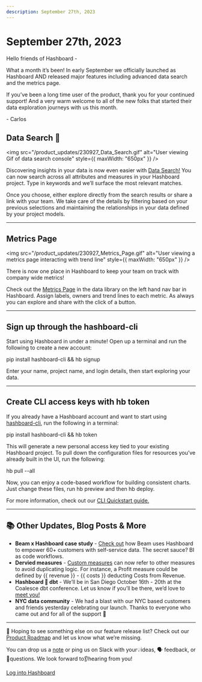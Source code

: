 ```yaml
---
description: September 27th, 2023
---
```


# September 27th, 2023

Hello friends of Hashboard -

What a month it’s been! In early September we officially launched as Hashboard AND released major features including advanced data search and the metrics page. 

If you’ve been a long time user of the product, thank you for your continued support! And a very warm welcome to all of the new folks that started their data exploration journeys with us this month. 

\- Carlos


## Data Search 🔎

<img
  src="/product_updates/230927_Data_Search.gif"
  alt="User viewing Gif of data search console"
  style={{ maxWidth: "650px" }}
/>

Discovering insights in your data is now even easier with [Data Search!](https://docs.hashboard.com/docs/visualizing-data/data-search) You can now search across all attributes and measures in your Hashboard project. Type in keywords and we’ll surface the most relevant matches.

Once you choose, either explore directly from the search results or share a link with your team. We take care of the details by filtering based on your previous selections and maintaining the relationships in your data defined by your project models. 

---

## Metrics Page

<img
  src="/product_updates/230927_Metrics_Page.gif"
  alt="User viewing a metrics page interacting with trend line"
  style={{ maxWidth: "650px" }}
/>

There is now one place in Hashboard to keep your team on track with company wide metrics! 

Check out the [Metrics Page](https://docs.hashboard.com/docs/metrics) in the data library on the left hand nav bar in Hashboard. Assign labels, owners and trend lines to each metric. As always you can explore and share with the click of a button. 

---

## Sign up through the hashboard-cli

Start using Hashboard in under a minute! Open up a terminal and run the following to create a new account:

pip install hashboard-cli && hb signup

Enter your name, project name, and login details, then start exploring your data.

---

## Create CLI access keys with hb token

If you already have a Hashboard account and want to start using [hashboard-cli](https://docs.hashboard.com/docs/data-ops/cli), run the following in a terminal:

pip install hashboard-cli && hb token

This will generate a new personal access key tied to your existing Hashboard project. To pull down the configuration files for resources you’ve already built in the UI, run the following:

hb pull --all

Now, you can enjoy a code-based workflow for building consistent charts. Just change these files, run hb preview and then hb deploy.

For more information, check out our [CLI Quickstart guide.](https://docs.hashboard.com/docs/data-ops/quickstart)

---

## 📚 Other Updates, Blog Posts & More

- **Beam x Hashboard case study** - [Check out](https://hashboard.com/blog/hashboard-x-beam-case-study) how Beam uses Hashboard to empower 60+ customers with self-service data. The secret sauce? BI as code workflows. 
- **Dervied measures** - [Custom measures](https://docs.hashboard.com/docs/data-modeling/measures#custom-sql-measures) can now refer to other measures to avoid duplicating logic. For instance, a Profit measure could be defined by \{\{ revenue \}\} - \{\{ costs \}\} deducting Costs from Revenue.
- **Hashboard 🤝 dbt** - We’ll be in San Diego October 16th - 20th at the Coalesce dbt conference. Let us know if you’ll be there, we’d love to [meet you!](https://calendly.com/d/2wf-krc-r5r/meet-w-hashboard-at-coalesce) 
- **NYC data community** - We had a blast with our NYC based customers and friends yesterday celebrating our launch. Thanks to everyone who came out and for all of the support 🎉

---

👀 Hoping to see something else on our feature release list? Check out our [Product Roadmap](/product-roadmap) and let us know what we’re missing.

You can drop us a [note](mailto:support@hashboard.com?subject=null&body=null) or ping us on Slack with your💡ideas, 🗣 feedback, or 🙋questions. We look forward to👂hearing from you!

[Log into Hashboard](https://hashboard.com/app)
